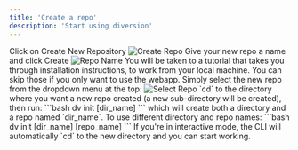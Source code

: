 ```yaml
---
title: 'Create a repo'
description: 'Start using diversion'
---
```


<Tabs>
  <Tab title="Web UI">
    <Steps>
        <Step title="Create a repo">
            Click on Create New Repository
            <img alt="Create Repo" style={{width: '90%', borderRadius: '1.5rem', border: '.3rem solid #555', boxShadow: '0 0 1rem #888' }} src="/images/create-repo.jpg" />
        </Step>
        <Step title="Name the repo">
            Give your new repo a name and click Create
            <img alt="Repo Name" style={{width: '90%', borderRadius: '1.5rem', border: '.3rem solid #555', boxShadow: '0 0 1rem #888' }} src="/images/repo-name.jpg" />
        </Step>
        <Step title="Use your new repo">
            You will be taken to a tutorial that takes you through installation instructions, to work from your local machine. You can skip
            those if you only want to use the webapp. Simply select the new repo from the dropdown menu at the top:
            <img alt="Select Repo" style={{width: '90%', borderRadius: '1.5rem', border: '.3rem solid #555', boxShadow: '0 0 1rem #888' }} src="/images/select-repo.jpg" />
        </Step>
    </Steps>
  </Tab>
  <Tab title="CLI">
    `cd` to the directory where you want a new repo created (a new sub-directory will be created), then run:
      ```bash
      dv init [dir_name]
      ```
      which will create both a directory and a repo named `dir_name`. To use different directory and repo names:
      ```bash
      dv init [dir_name] [repo_name]
      ```
      If you're in interactive mode, the CLI will automatically `cd` to the new directory and you can start working.
  </Tab>
</Tabs>